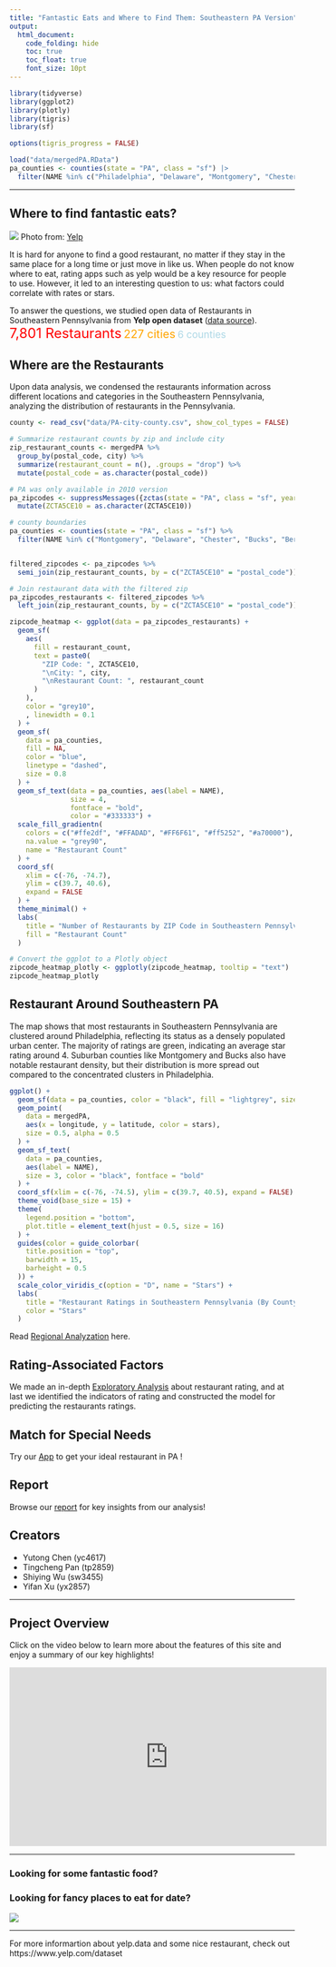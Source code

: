 ```yaml
---
title: "Fantastic Eats and Where to Find Them: Southeastern PA Version"
output: 
  html_document:
    code_folding: hide
    toc: true
    toc_float: true
    font_size: 10pt
---
```


```r
library(tidyverse)
library(ggplot2)
library(plotly)
library(tigris)
library(sf) 

options(tigris_progress = FALSE)
```

```r
load("data/mergedPA.RData")
pa_counties <- counties(state = "PA", class = "sf") |>
  filter(NAME %in% c("Philadelphia", "Delaware", "Montgomery", "Chester", "Bucks"))
```

---

## Where to find fantastic eats?
![](picture/yelp-top-100-us-restaurants.jpeg)
Photo from:  [Yelp](https://www.yelp.com/article/top-100-us-restaurants-2024/) 

It is hard for anyone to find a good restaurant, no matter if they stay in the same place for a long time or just move in like us. When people do not know where to eat, rating apps such as yelp would be a key resource for people to use. However, it led to an interesting question to us: what factors could correlate with rates or stars.  

To answer the questions, we studied open data of Restaurants in Southeastern Pennsylvania from **Yelp open dataset** ([data source](Report.html)).  
<span style="font-size: 18pt; color: red;">7,801 Restaurants</span>
<span style="font-size: 15pt; color: orange;">227 cities</span>
<span style="font-size: 13pt; color: lightblue;">6 counties</span>

## Where are the Restaurants  
Upon data analysis, we condensed the restaurants information across different locations and categories in the Southeastern Pennsylvania, analyzing the distribution of restaurants in the Pennsylvania.  
```r
county <- read_csv("data/PA-city-county.csv", show_col_types = FALSE)

# Summarize restaurant counts by zip and include city
zip_restaurant_counts <- mergedPA %>%
  group_by(postal_code, city) %>%
  summarize(restaurant_count = n(), .groups = "drop") %>%
  mutate(postal_code = as.character(postal_code)) 

# PA was only available in 2010 version
pa_zipcodes <- suppressMessages({zctas(state = "PA", class = "sf", year = 2010)}) %>%
  mutate(ZCTA5CE10 = as.character(ZCTA5CE10))  

# county boundaries
pa_counties <- counties(state = "PA", class = "sf") %>%
  filter(NAME %in% c("Montgomery", "Delaware", "Chester", "Bucks", "Berks", "Philadelphia"))


filtered_zipcodes <- pa_zipcodes %>%
  semi_join(zip_restaurant_counts, by = c("ZCTA5CE10" = "postal_code"))

# Join restaurant data with the filtered zip
pa_zipcodes_restaurants <- filtered_zipcodes %>%
  left_join(zip_restaurant_counts, by = c("ZCTA5CE10" = "postal_code"))


```

```r
zipcode_heatmap <- ggplot(data = pa_zipcodes_restaurants) +
  geom_sf(
    aes(
      fill = restaurant_count,
      text = paste0(
        "ZIP Code: ", ZCTA5CE10,
        "\nCity: ", city,
        "\nRestaurant Count: ", restaurant_count
      )
    ),
    color = "grey10",  
    , linewidth = 0.1      
  ) +
  geom_sf(
    data = pa_counties,
    fill = NA, 
    color = "blue",    
    linetype = "dashed", 
    size = 0.8
  ) +
  geom_sf_text(data = pa_counties, aes(label = NAME), 
               size = 4, 
               fontface = "bold", 
               color = "#333333") +
  scale_fill_gradientn(
    colors = c("#ffe2df", "#FFADAD", "#FF6F61", "#ff5252", "#a70000"), 
    na.value = "grey90",  
    name = "Restaurant Count"
  ) +
  coord_sf(
    xlim = c(-76, -74.7),  
    ylim = c(39.7, 40.6),  
    expand = FALSE
  ) +
  theme_minimal() +
  labs(
    title = "Number of Restaurants by ZIP Code in Southeastern Pennsylvania",
    fill = "Restaurant Count"
  )

# Convert the ggplot to a Plotly object
zipcode_heatmap_plotly <- ggplotly(zipcode_heatmap, tooltip = "text")
zipcode_heatmap_plotly

```



## Restaurant Around Southeastern PA
The map shows that most restaurants in Southeastern Pennsylvania are clustered around Philadelphia, reflecting its status as a densely populated urban center. The majority of ratings are green, indicating an average star rating around 4. Suburban counties like Montgomery and Bucks also have notable restaurant density, but their distribution is more spread out compared to the concentrated clusters in Philadelphia.  

```r
ggplot() +
  geom_sf(data = pa_counties, color = "black", fill = "lightgrey", size = 0.8) + 
  geom_point(
    data = mergedPA,
    aes(x = longitude, y = latitude, color = stars),
    size = 0.5, alpha = 0.5
  ) +  
  geom_sf_text(
    data = pa_counties,
    aes(label = NAME),
    size = 3, color = "black", fontface = "bold"
  ) +  
  coord_sf(xlim = c(-76, -74.5), ylim = c(39.7, 40.5), expand = FALSE) + 
  theme_void(base_size = 15) +
  theme(
    legend.position = "bottom",
    plot.title = element_text(hjust = 0.5, size = 16)
  ) +
  guides(color = guide_colorbar(
    title.position = "top",
    barwidth = 15,
    barheight = 0.5
  )) +
  scale_color_viridis_c(option = "D", name = "Stars") + 
  labs(
    title = "Restaurant Ratings in Southeastern Pennsylvania (By County)",
    color = "Stars"
  )
```



Read [Regional Analyzation](Regional.html) here.

## Rating-Associated Factors
We made an in-depth [Exploratory Analysis](Stars.html) about restaurant rating, and at last we identified the indicators of rating and constructed the model for predicting the restaurants ratings.


## Match for Special Needs
Try our [App](https://yt4617.shinyapps.io/shiny_dashboard_template/) to get your ideal restaurant in PA !


## Report
Browse our [report](Report.html) for key insights from our analysis!


## Creators
- Yutong Chen (yc4617)   
- Tingcheng Pan (tp2859)    
- Shiying Wu (sw3455)   
- Yifan Xu (yx2857)


---

## Project Overview
Click on the video below to learn more about the features of this site and enjoy a summary of our key highlights!

<iframe width="560" height="315" 
        src="https://www.youtube.com/embed/dQw4w9WgXcQ" 
        title="YouTube video player" 
        frameborder="0" 
        allow="accelerometer; autoplay; clipboard-write; encrypted-media; gyroscope; picture-in-picture; web-share" 
        allowfullscreen>
</iframe>

---

### Looking for some fantastic food?
### Looking for fancy places to eat for date?


![](picture/looking.png)

---


For more informartion about yelp.data and some nice restaurant, check out https://www.yelp.com/dataset